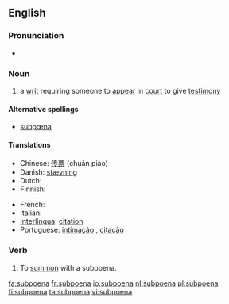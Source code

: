 ==English==

===Pronunciation===
* {{audio|en-us-subpoena.ogg|Audio (US)}}

===Noun===
{{wikipedia}}
{{en-noun}}

# {{law}} a [[writ]] requiring someone to [[appear]] in [[court]] to give [[testimony]]

====Alternative spellings====
* [[subpœna]]

====Translations====
{{trans-top|writ requiring someone to appear in court to give testimony}}
* Chinese: [[传票]] (chuán piào)
* Danish: [[stævning]] {{f}}
* Dutch: {{t+|nl|dagvaarding|f}}
* Finnish: {{t+|fi|kutsu}}
{{trans-mid}}
* French: {{t+|fr|citation|f}}
* Italian: {{t-|it|convocazione|f}}
* [[Interlingua]]: [[citation]]
* Portuguese: [[intimação]] {{f}}, [[citação]] {{f}}
{{trans-bottom}}

===Verb===
{{en-verb}}

# To [[summon]] with a subpoena.

[[fa:subpoena]]
[[fr:subpoena]]
[[io:subpoena]]
[[nl:subpoena]]
[[pl:subpoena]]
[[fi:subpoena]]
[[ta:subpoena]]
[[vi:subpoena]]